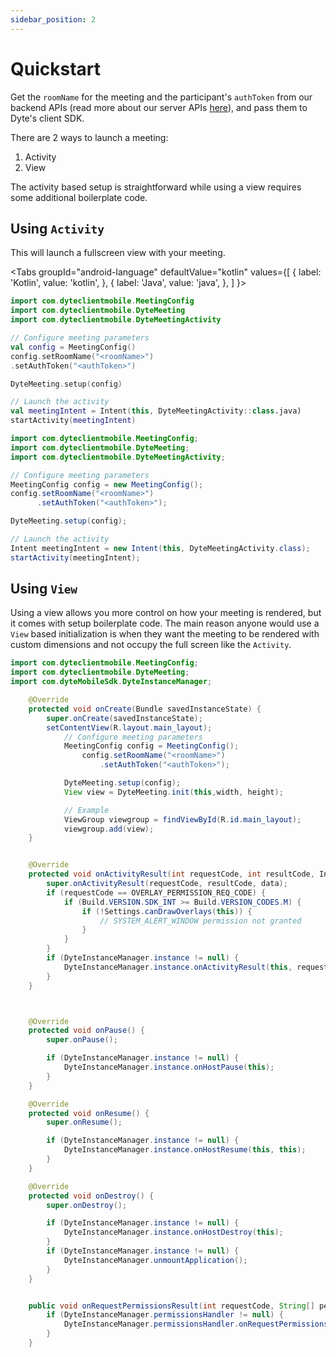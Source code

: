 ```yaml
---
sidebar_position: 2
---
```


# Quickstart


Get the `roomName` for the meeting and the participant's `authToken` from our backend APIs (read more about our server APIs [here](/api)), and pass them to Dyte's client SDK.

There are 2 ways to launch a meeting:

1. Activity
2. View

The activity based setup is straightforward while using a view requires some additional boilerplate code.

## Using `Activity`

This will launch a fullscreen view with your meeting.

<Tabs
  groupId="android-language"
  defaultValue="kotlin"
  values={[
    { label: 'Kotlin', value: 'kotlin', },
    { label: 'Java', value: 'java', },
  ]
}>
<TabItem value="kotlin">

```kotlin
import com.dyteclientmobile.MeetingConfig
import com.dyteclientmobile.DyteMeeting
import com.dyteclientmobile.DyteMeetingActivity

// Configure meeting parameters
val config = MeetingConfig()
config.setRoomName("<roomName>")
.setAuthToken("<authToken>")

DyteMeeting.setup(config)

// Launch the activity
val meetingIntent = Intent(this, DyteMeetingActivity::class.java)
startActivity(meetingIntent)
```

</TabItem>
<TabItem value="java">

```java
import com.dyteclientmobile.MeetingConfig;
import com.dyteclientmobile.DyteMeeting;
import com.dyteclientmobile.DyteMeetingActivity;

// Configure meeting parameters
MeetingConfig config = new MeetingConfig();
config.setRoomName("<roomName>")
      .setAuthToken("<authToken>");

DyteMeeting.setup(config);

// Launch the activity
Intent meetingIntent = new Intent(this, DyteMeetingActivity.class);
startActivity(meetingIntent);
```

</TabItem>
</Tabs>

## Using `View`

Using a view allows you more control on how your meeting is rendered, but it comes with setup boilerplate code. The main reason anyone would use a `View` based initialization is when they want the meeting to be rendered with custom dimensions and not occupy the full screen like the `Activity`.

```java
import com.dyteclientmobile.MeetingConfig;
import com.dyteclientmobile.DyteMeeting;
import com.dyteMobileSdk.DyteInstanceManager;

    @Override
    protected void onCreate(Bundle savedInstanceState) {
        super.onCreate(savedInstanceState);
        setContentView(R.layout.main_layout);
            // Configure meeting parameters
            MeetingConfig config = MeetingConfig();
                config.setRoomName("<roomName>")
                    .setAuthToken("<authToken>");

            DyteMeeting.setup(config);
            View view = DyteMeeting.init(this,width, height);

            // Example
            ViewGroup viewgroup = findViewById(R.id.main_layout);
            viewgroup.add(view);
    }


    @Override
    protected void onActivityResult(int requestCode, int resultCode, Intent data) {
        super.onActivityResult(requestCode, resultCode, data);
        if (requestCode == OVERLAY_PERMISSION_REQ_CODE) {
            if (Build.VERSION.SDK_INT >= Build.VERSION_CODES.M) {
                if (!Settings.canDrawOverlays(this)) {
                    // SYSTEM_ALERT_WINDOW permission not granted
                }
            }
        }
        if (DyteInstanceManager.instance != null) {
            DyteInstanceManager.instance.onActivityResult(this, requestCode, resultCode, data);
        }
    }



    @Override
    protected void onPause() {
        super.onPause();

        if (DyteInstanceManager.instance != null) {
            DyteInstanceManager.instance.onHostPause(this);
        }
    }

    @Override
    protected void onResume() {
        super.onResume();

        if (DyteInstanceManager.instance != null) {
            DyteInstanceManager.instance.onHostResume(this, this);
        }
    }

    @Override
    protected void onDestroy() {
        super.onDestroy();

        if (DyteInstanceManager.instance != null) {
            DyteInstanceManager.instance.onHostDestroy(this);
        }
        if (DyteInstanceManager.instance != null) {
            DyteInstanceManager.unmountApplication();
        }
    }


    public void onRequestPermissionsResult(int requestCode, String[] permissions, int[] grantResults) {
        if (DyteInstanceManager.permissionsHandler != null) {
            DyteInstanceManager.permissionsHandler.onRequestPermissionsResult(requestCode, permissions, grantResults);
        }
    }
```
